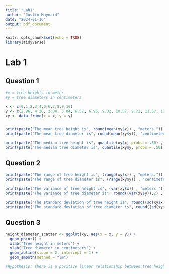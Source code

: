 ```yaml
---
title: "Lab1"
author: "Justin Maynard"
date: "2024-01-16"
output: pdf_document
---
```


```r
knitr::opts_chunk$set(echo = TRUE)
library(tidyverse)
```

# Lab 1

## Question 1

```r
#x = tree heights in meter
#y = tree diameters in centimeters

x <- c(0,1,2,3,4,5,6,7,8,9,10)
y <- c(2.96, 4.20, 2.84, 3.84, 6.57, 6.95, 9.32, 10.57, 9.72, 11.57, 11.53)
xy <- data.frame(x = x, y = y)


print(paste("The mean tree height is", round(mean(xy$x)) , "meters."))
print(paste("The mean tree diameter is", round(mean(xy$y)), "centimeters."))

print(paste("The median tree height is", quantile(xy$x, probs = .50) , "meters."))
print(paste("The median tree diameter is", quantile(xy$y, probs = .50), "centimeters."))


```

## Question 2

```r
print(paste("The range of tree height is", (range(xy$x)) , "meters."))
print(paste("The range of tree diameter is", (range(xy$y)) , "centimeters."))

print(paste("The variance of tree height is", (var(xy$x)) , "meters."))
print(paste("The variance of tree diameter is", round((var(xy$y)),2) , "centimeters."))

print(paste("The standard deviation of tree height is", round((sd(xy$x)),2) , "meters."))
print(paste("The standard deviation of tree diameter is", round((sd(xy$y)),2) , "centimeters."))

```
## Question 3

```r
height_diameter_scatter <- ggplot(xy, aes(x = x, y = y)) +
  geom_point() + 
  xlab("Tree height in meters") +
  ylab("Tree diameter in centimeters") + 
  geom_abline(slope = 2, intercept = 1) + 
  geom_smooth(method = "lm")

#Hypothesis: There is a positive linear relationship between tree height and diameter
```



